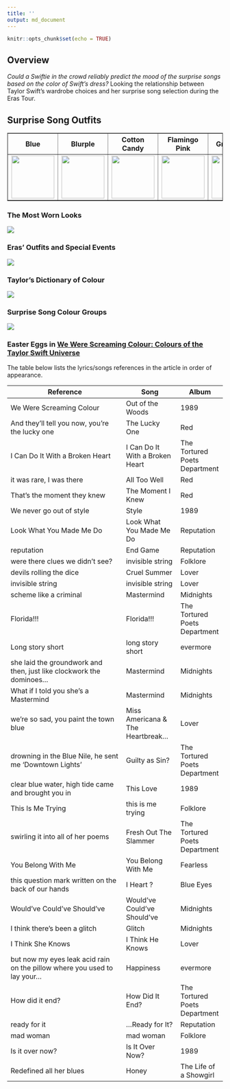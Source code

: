 ```yaml
---
title: ''
output: md_document
---
```


```r
knitr::opts_chunk$set(echo = TRUE)
```

## Overview

*Could a Swiftie in the crowd reliably predict the mood of the surprise songs based on the color of Swift's dress?* Looking the relationship between Taylor Swift's wardrobe choices and her surprise song selection during the Eras Tour. 


## Surprise Song Outfits

<table border="1">
    <tr>
        <th>Blue</th>
        <th>Blurple</th>
        <th>Cotton Candy</th>
        <th>Flamingo Pink</th>
        <th>Grapefruit</th>
        <th>Green</th>
        <th>Ocean Blue</th>
        <th>Pink</th>
        <th>Popsicle</th>
        <th>Sunset Orange</th>
        <th>Yellow</th>
    </tr>
    <tr>
        <td><img src="https://github.com/cmjt/studyinswift/blob/main/dress_images/images_medium_res/blue.jpg?raw=true" width="100"></td>
        <td><img src="https://github.com/cmjt/studyinswift/blob/main/dress_images/images_medium_res/blurple.jpg?raw=true" width="100"></td>
        <td><img src="https://github.com/cmjt/studyinswift/blob/main/dress_images/images_medium_res/cotton_candy.jpg?raw=true" width="100"></td>
        <td><img src="https://github.com/cmjt/studyinswift/blob/main/dress_images/images_medium_res/flamingo_pink.jpg?raw=true" width="100"></td>
        <td><img src="https://github.com/cmjt/studyinswift/blob/main/dress_images/images_medium_res/grapefruit.jpg?raw=true" width="100"></td>
        <td><img src="https://github.com/cmjt/studyinswift/blob/main/dress_images/images_medium_res/green.jpg?raw=true" width="100"></td>
        <td><img src="https://github.com/cmjt/studyinswift/blob/main/dress_images/images_medium_res/ocean_blue.jpg?raw=true" width="100"></td>
        <td><img src="https://github.com/cmjt/studyinswift/blob/main/dress_images/images_medium_res/pink.jpg?raw=true" width="100"></td>
        <td><img src="https://github.com/cmjt/studyinswift/blob/main/dress_images/images_medium_res/popsicle.jpg?raw=true" width="100"></td>
        <td><img src="https://github.com/cmjt/studyinswift/blob/main/dress_images/images_medium_res/sunset_orange.jpg?raw=true" width="100"></td>
        <td><img src="https://github.com/cmjt/studyinswift/blob/main/dress_images/images_medium_res/yellow.jpg?raw=true" width="100"></td>
    </tr>
</table>

### The Most Worn Looks

![](https://github.com/cmjt/studyinswift/blob/cmjt/plots/the-most-worn-looks.png?raw=true)

### Eras' Outfits and Special Events

![](https://github.com/cmjt/studyinswift/blob/cmjt/plots/outfits-events.jpeg?raw=true)

### Taylor's Dictionary of Colour

![](https://github.com/cmjt/studyinswift/blob/cmjt/plots/coa_dictionary.jpeg?raw=true)

### Surprise Song Colour Groups

![](https://github.com/cmjt/studyinswift/blob/cmjt/plots/surprise_colour_groups.jpeg?raw=true)

### Easter Eggs in [We Were Screaming Colour: Colours of the Taylor Swift Universe]()

The table below lists the lyrics/songs references in the article in order of appearance.

| Reference                                                                 | Song                              | Album                        |
|---------------------------------------------------------------------------|-----------------------------------|------------------------------|
| We Were Screaming Colour                                                  | Out of the Woods                  | 1989                         |
| And they’ll tell you now, you’re the lucky one                            | The Lucky One                     | Red                          |
| I Can Do It With a Broken Heart                                           | I Can Do It With a Broken Heart   | The Tortured Poets Department|
| it was rare, I was there                                                  | All Too Well                      | Red                          |
| That’s the moment they knew                                               | The Moment I Knew                 | Red                          |
| We never go out of style                                                  | Style                             | 1989                         |
| Look What You Made Me Do                                                  | Look What You Made Me Do          | Reputation                   |
| reputation                                                                | End Game                          | Reputation                   |
| were there clues we didn’t see?                                           | invisible string                  | Folklore                     |
| devils rolling the dice                                                   | Cruel Summer                      | Lover                        |
| invisible string                                                          | invisible string                  | Lover                        |
| scheme like a criminal                                                    | Mastermind                        | Midnights                    |
| Florida!!!                                                                | Florida!!!                        | The Tortured Poets Department|
| Long story short                                                          | long story short                  | evermore                     |
| she laid the groundwork and then, just like clockwork the dominoes…       | Mastermind                        | Midnights                    |
| What if I told you she’s a Mastermind                                     | Mastermind                        | Midnights                    |
| we're so sad, you paint the town blue                                     | Miss Americana & The Heartbreak…  | Lover                        |
| drowning in the Blue Nile, he sent me 'Downtown Lights'                   | Guilty as Sin?                     | The Tortured Poets Department|
| clear blue water, high tide came and brought you in                       | This Love                         | 1989                         |
| This Is Me Trying                                                         | this is me trying                 | Folklore                     |
| swirling it into all of her poems                                         | Fresh Out The Slammer             | The Tortured Poets Department|
| You Belong With Me                                                        | You Belong With Me                | Fearless                     |
| this question mark written on the back of our hands                       | I Heart ?                         | Blue Eyes                    |
| Would’ve Could’ve Should’ve                                               | Would’ve Could’ve Should’ve       | Midnights                    |
| I think there’s been a glitch                                             | Glitch                            | Midnights                    |
| I Think She Knows                                                         | I Think He Knows                  | Lover                        |
| but now my eyes leak acid rain on the pillow where you used to lay your…  | Happiness                         | evermore                     |
| How did it end?                                                           | How Did It End?                   | The Tortured Poets Department|
| ready for it                                                              | ...Ready for It?                  | Reputation                   |
| mad woman                                                                 | mad woman                         | Folklore                     |
| Is it over now?                                                           | Is It Over Now?                   | 1989                         |
| Redefined all her blues                                                   | Honey                             | The Life of a Showgirl       |

